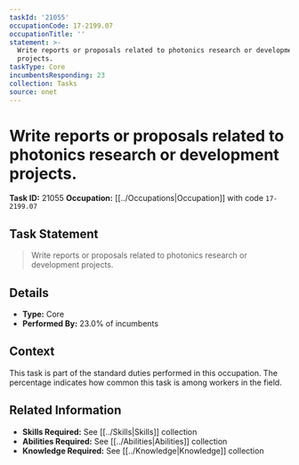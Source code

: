 ```yaml
---
taskId: '21055'
occupationCode: 17-2199.07
occupationTitle: ''
statement: >-
  Write reports or proposals related to photonics research or development
  projects.
taskType: Core
incumbentsResponding: 23
collection: Tasks
source: onet
---
```

# Write reports or proposals related to photonics research or development projects.

**Task ID:** 21055
**Occupation:** [[../Occupations|Occupation]] with code `17-2199.07`

## Task Statement

> Write reports or proposals related to photonics research or development projects.

## Details

- **Type:** Core
- **Performed By:** 23.0% of incumbents

## Context

This task is part of the standard duties performed in this occupation. The percentage indicates how common this task is among workers in the field.

## Related Information

- **Skills Required:** See [[../Skills|Skills]] collection
- **Abilities Required:** See [[../Abilities|Abilities]] collection
- **Knowledge Required:** See [[../Knowledge|Knowledge]] collection
